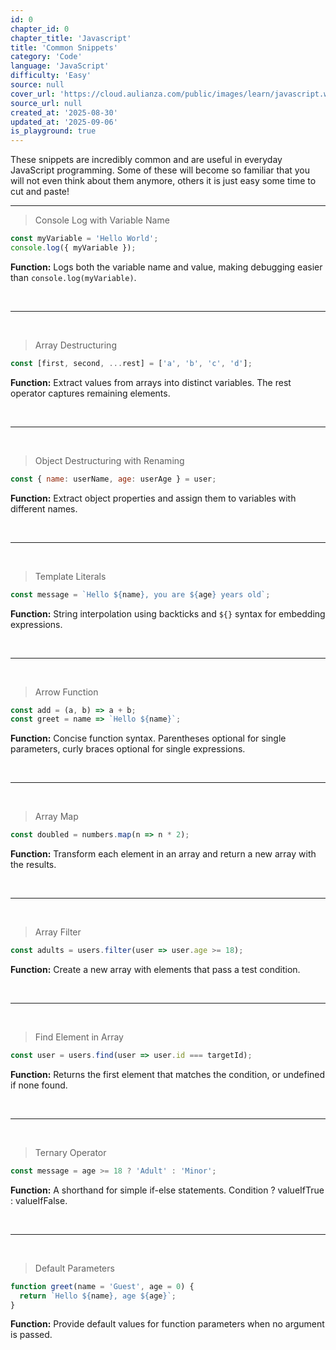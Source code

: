 ```yaml
---
id: 0
chapter_id: 0
chapter_title: 'Javascript'
title: 'Common Snippets'
category: 'Code'
language: 'JavaScript'
difficulty: 'Easy'
source: null
cover_url: 'https://cloud.aulianza.com/public/images/learn/javascript.webp'
source_url: null
created_at: '2025-08-30'
updated_at: '2025-09-06'
is_playground: true
---
```


These snippets are incredibly common and are useful in everyday JavaScript programming. Some of these will become so familiar that you will not even think about them anymore, others it is just easy some time to cut and paste!

---

> Console Log with Variable Name
```javascript
const myVariable = 'Hello World';
console.log({ myVariable });
```
**Function:** Logs both the variable name and value, making debugging easier than `console.log(myVariable)`.

<br/>

---

<br/>

> Array Destructuring
```javascript
const [first, second, ...rest] = ['a', 'b', 'c', 'd'];
```
**Function:** Extract values from arrays into distinct variables. The rest operator captures remaining elements.

<br/>

---

<br/>

> Object Destructuring with Renaming
```javascript
const { name: userName, age: userAge } = user;
```
**Function:** Extract object properties and assign them to variables with different names.

<br/>

---

<br/>

> Template Literals
```javascript
const message = `Hello ${name}, you are ${age} years old`;
```
**Function:** String interpolation using backticks and `${}` syntax for embedding expressions.

<br/>

---

<br/>

> Arrow Function
```javascript
const add = (a, b) => a + b;
const greet = name => `Hello ${name}`;
```
**Function:** Concise function syntax. Parentheses optional for single parameters, curly braces optional for single expressions.

<br/>

---

<br/>

> Array Map
```javascript
const doubled = numbers.map(n => n * 2);
```
**Function:** Transform each element in an array and return a new array with the results.

<br/>

---

<br/>

> Array Filter
```javascript
const adults = users.filter(user => user.age >= 18);
```
**Function:** Create a new array with elements that pass a test condition.

<br/>

---

<br/>

> Find Element in Array
```javascript
const user = users.find(user => user.id === targetId);
```
**Function:** Returns the first element that matches the condition, or undefined if none found.

<br/>

---

<br/>

> Ternary Operator
```javascript
const message = age >= 18 ? 'Adult' : 'Minor';
```
**Function:** A shorthand for simple if-else statements. Condition ? valueIfTrue : valueIfFalse.

<br/>

---

<br/>

> Default Parameters
```javascript
function greet(name = 'Guest', age = 0) {
  return `Hello ${name}, age ${age}`;
}
```
**Function:** Provide default values for function parameters when no argument is passed.
<br/>